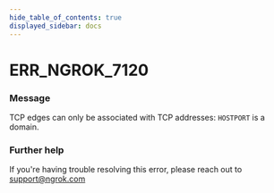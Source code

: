 ```yaml
---
hide_table_of_contents: true
displayed_sidebar: docs
---
```



# ERR_NGROK_7120

### Message
TCP edges can only be associated with TCP addresses: `HOSTPORT` is a domain.

<ErrorDetails error='err_ngrok_7120' />


### Further help
If you're having trouble resolving this error, please reach out to [support@ngrok.com](mailto:support@ngrok.com?subject=Help%20with%20ERR_NGROK_7120)

